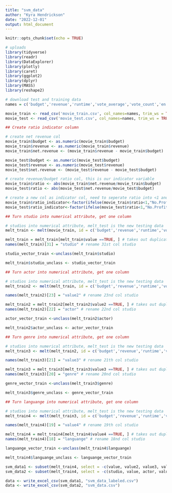 ---
title: "svm_data"
author: "Kyra Hendrickson"
date: "2022-12-01"
output: html_document
---

```{r setup, include=FALSE}
knitr::opts_chunk$set(echo = TRUE)
```


```{r} 
# uploads
library(tidyverse)
library(readr)
library(DataExplorer)
library(plotly)
library(caret)
library(ggplot2)
library(dplyr)
library(MASS) 
library(reshape2) 
```

```{r}
# download test and training data
names = c('budget','revenue','runtime','vote_average','vote_count','en','hu','fr','ru','es','Action','Comedy','Drama','Romance','Thriller','Dwayne.Johnson','Samuel.L..Jackson','Tom.Hanks','Johnny.Depp','Harrison.Ford','Denzel.Washington',	'Morgan.Freeman',	'Robert.De.Niro',	'Bruce.Willis',	'Meryl.Streep',	'Robert.Downey.Jr.',	'Tom.Cruise',	'Warner.Bros',	'Universal',	'X20th.Century.Fox',	'Paramount',	'Columbia' ,	'Pixar',	'Marvel', 	'Walt.Disney')

movie_train <- read_csv('movie_train.csv', col_names=names, trim_ws = TRUE, show_col_types = FALSE)[-c(1), ]
movie_test <- read_csv('movie_test.csv', col_names=names, trim_ws = TRUE, show_col_types = FALSE)[-c(1), ]
```

```{r}
## Create ratio indicator column

# create net revenue col
movie_train$budget <- as.numeric(movie_train$budget)
movie_train$revenue <- as.numeric(movie_train$revenue)
movie_train$net.revenue <- (movie_train$revenue - movie_train$budget)

movie_test$budget <- as.numeric(movie_test$budget)
movie_test$revenue <- as.numeric(movie_test$revenue)
movie_test$net.revenue <- (movie_test$revenue - movie_test$budget)

# create revenue/budget ratio col, this is our indicator variable
movie_train$ratio <- abs(movie_train$net.revenue/movie_train$budget)
movie_test$ratio <- abs(movie_test$net.revenue/movie_test$budget)

# create a new col as indicator col, need to seperate ratio into <1 and >1
movie_train$ratio_indicator<-factor(ifelse(movie_train$ratio<1,"No.Profit","Profit"))
movie_test$ratio_indicator<-factor(ifelse(movie_test$ratio<1,"No.Profit","Profit"))
```

```{r}
## Turn studio into numerical attribute, get one column 

# studios into numerical attribute, melt_test is the new testing data
melt_train <- melt(movie_train, id = c('budget','revenue','runtime','vote_average','vote_count','en','hu','fr','ru','es','Action','Comedy','Drama','Romance','Thriller','Dwayne.Johnson','Samuel.L..Jackson','Tom.Hanks','Johnny.Depp','Harrison.Ford','Denzel.Washington',	'Morgan.Freeman',	'Robert.De.Niro',	'Bruce.Willis',	'Meryl.Streep',	'Robert.Downey.Jr.',	'Tom.Cruise','net.revenue','ratio','ratio_indicator')) 

melt_train = melt_train[melt_train$value ==TRUE, ] # takes out duplicates by getting rid of all the FALSE values
names(melt_train)[31] = "studio" # rename 31st col studio

studio_vector_train <-unclass(melt_train$studio)

melt_train$studio_unclass <- studio_vector_train
```

```{r}
## Turn actor into numerical attribute, get one column 

# studios into numerical attribute, melt_test is the new testing data
melt_train2 <- melt(melt_train, id = c('budget','revenue','runtime','vote_average','vote_count','en','hu','fr','ru','es','Action','Comedy','Drama','Romance','Thriller','net.revenue','ratio','ratio_indicator','studio','value','studio_unclass')) 

names(melt_train2)[23] = "value2" # rename 23nd col studio

melt_train2 = melt_train2[melt_train2$value2 ==TRUE, ] # takes out duplicates by getting rid of all the FALSE values
names(melt_train2)[22] = "actor" # rename 22nd col studio

actor_vector_train <-unclass(melt_train2$actor)

melt_train2$actor_unclass <- actor_vector_train
```

```{r}
## Turn genre into numerical attribute, get one column 

# studios into numerical attribute, melt_test is the new testing data
melt_train3 <- melt(melt_train2, id = c('budget','revenue','runtime','vote_average','vote_count','en','hu','fr','ru','es','net.revenue','ratio','ratio_indicator','studio','value','studio_unclass','actor','value2','actor_unclass')) 

names(melt_train3)[21] = "value3" # rename 21th col studio

melt_train3 = melt_train3[melt_train3$value3 ==TRUE, ] # takes out duplicates by getting rid of all the FALSE values
names(melt_train3)[20] = "genre" # rename 20nd col studio

genre_vector_train <-unclass(melt_train3$genre)

melt_train3$genre_unclass <- genre_vector_train
```

```{r}
## Turn languange into numerical attribute, get one column 

# studios into numerical attribute, melt_test is the new testing data
melt_train4 <- melt(melt_train3, id = c('budget','revenue','runtime','vote_average','vote_count','net.revenue','ratio','ratio_indicator','studio','value','studio_unclass','actor','value2','actor_unclass','genre','value3','genre_unclass')) 

names(melt_train4)[19] = "value4" # rename 19th col studio

melt_train4 = melt_train4[melt_train4$value4 ==TRUE, ] # takes out duplicates by getting rid of all the FALSE values
names(melt_train4)[18] = "languange" # rename 18nd col studio

languange_vector_train <-unclass(melt_train4$languange)

melt_train4$languange_unclass <- languange_vector_train
```

```{r}
svm_data1 <- subset(melt_train4, select = -c(value, value2, value3, value4))
svm_data2 <- subset(melt_train4, select = -c(studio, value, actor, value2, genre, value3, languange, value4))
```


```{r}
data <- write_excel_csv(svm_data1, "svm_data_labeled.csv")
data <- write_excel_csv(svm_data2, "svm_data.csv")
```

